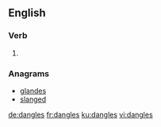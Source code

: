 ==English==

===Verb===
{{head|en}}

# {{en-third-person singular of|dangle}}

===Anagrams===
* [[glandes#English|glandes]]
* [[slanged#English|slanged]]

[[de:dangles]]
[[fr:dangles]]
[[ku:dangles]]
[[vi:dangles]]